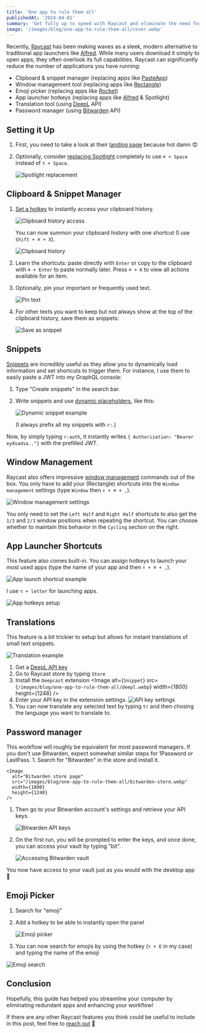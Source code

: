 ```yaml
---
title: 'One app to rule them all'
publishedAt: '2024-04-01'
summary: 'Get fully up to speed with Raycast and eliminate the need for separate tools like Paste and Rectangle and Rocket.'
image: '/images/blog/one-app-to-rule-them-all/cover.webp'
---
```


Recently, [Raycast](https://www.raycast.com/) has been making waves as a sleek, modern alternative to traditional app launchers like [Alfred](https://www.alfredapp.com/).
While many users download it simply to open apps, they often overlook its full capabilities.
Raycast can significantly reduce the number of applications you have running:

- Clipboard & snippet manager (replacing apps like [PasteApp](https://pasteapp.io/))
- Window management tool (replacing apps like [Rectangle](https://rectangleapp.com/))
- Emoji picker (replacing apps like [Rocket](https://matthewpalmer.net/rocket/))
- App launcher hotkeys (replacing apps like [Alfred](https://www.alfredapp.com/) & Spotlight)
- Translation tool (using [DeepL](https://www.deepl.com/) API)
- Password manager (using [Bitwarden](https://bitwarden.com/) API)

## Setting it Up

1. First, you need to take a look at their [landing page](https://www.raycast.com/) because hot damn 😍
1. Optionally, consider [replacing Spotlight](https://manual.raycast.com/hotkey) completely to use `⌘ + Space` instead of `⌥ + Space`.

   <Image
     alt="Spotlight replacement"
     src="/images/blog/one-app-to-rule-them-all/settings.webp"
     priority
     width={2300}
     height={1560}
   />

## Clipboard & Snippet Manager

1. [Set a hotkey](https://manual.raycast.com/command-aliases-and-hotkeys) to instantly access your clipboard history.

   <Image
     alt="Clipboard history access"
     src="/images/blog/one-app-to-rule-them-all/hotkey.webp"
     priority
     width={2300}
     height={1600}
   />

   You can now summon your clipboard history with one shortcut (I use `Shift + ⌘ + X`).

   <Image
     alt="Clipboard history"
     src="/images/blog/one-app-to-rule-them-all/clipboard-history.webp"
     priority
     width={1800}
     height={1248}
   />

1. Learn the shortcuts: paste directly with `Enter` or copy to the clipboard with `⌘ + Enter` to paste normally later. Press `⌘ + K` to view all actions available for an item.

1. Optionally, pin your important or frequently used text.

   <Image
     alt="Pin text"
     src="/images/blog/one-app-to-rule-them-all/pin.webp"
     priority
     width={1800}
     height={1248}
   />

1. For other texts you want to keep but not always show at the top of the clipboard history, save them as snippets:

   <Image
     alt="Save as snippet"
     src="/images/blog/one-app-to-rule-them-all/save-as-snippet.webp"
     width={1800}
     height={1248}
   />

## Snippets

[Snippets](https://manual.raycast.com/snippets) are incredibly useful as they allow you to dynamically load information and set shortcuts to trigger them.
For instance, I use them to easily paste a JWT into my GraphQL console:

1. Type "Create snippets" in the search bar.
1. Write snippets and use [dynamic placeholders](https://manual.raycast.com/dynamic-placeholders), like this:

   <Image
     alt="Dynamic snippet example"
     src="/images/blog/one-app-to-rule-them-all/snippet.webp"
     width={672}
     height={471}
   />

   (I always prefix all my snippets with `r:`.)

Now, by simply typing `r:auth`, it instantly writes `{ Authorization: "Bearer eydsadsa.."}` with the prefilled JWT.

## Window Management

Raycast also offers impressive [window management](https://manual.raycast.com/window-management) commands out of the box.
You only have to add your (Rectangle) shortcuts into the `Window management` settings (type `Window` then `⬆ + ⌘ + ,`).

<Image
  alt="Window management settings"
  src="/images/blog/one-app-to-rule-them-all/window-management.webp"
  width={2300}
  height={1600}
/>

You only need to set the `Left Half` and `Right Half` shortcuts to also get the `1/3` and `2/3` window positions when repeating the shortcut.
You can choose whether to maintain this behavior in the `Cycling` section on the right.

## App Launcher Shortcuts

This feature also comes built-in. You can assign hotkeys to launch your most used apps (type the name of your app and then `⬆ + ⌘ + ,`).

<Image
  alt="App launch shortcut example"
  src="/images/blog/one-app-to-rule-them-all/warp.webp"
  priority
  width={1724}
  height={359}
/>

I use `⌥ + letter` for launching apps.

<Image
  alt="App hotkeys setup"
  src="/images/blog/one-app-to-rule-them-all/hotkeys.webp"
  priority
  width={2300}
  height={1600}
/>

## Translations

This feature is a bit trickier to setup but allows for instant translations of small text snippets.

<Image
  alt="Translation example"
  src="/images/blog/one-app-to-rule-them-all/translate2.gif"
  priority
  width={1700}
  height={1700}
/>

1. Get a [DeepL API key](https://www.deepl.com/pro-api?cta=header-pro-api)
1. Go to Raycast store by typing `Store`
1. Install the `Deepcast` extension
   <Image
     alt={`Snippet`}
     src={`/images/blog/one-app-to-rule-them-all/deepl.webp`}
     width={1800}
     height={1248}
   />
1. Enter your API key in the extension settings.
   <Image
     alt="API key settings"
     src="/images/blog/one-app-to-rule-them-all/deepl-api-key.webp"
     width={2300}
     height={1600}
   />
1. You can now translate any selected text by typing `tr` and then chosing the language you want to translate to.

## Password manager

<Callout emoji="💡" type="info">
  This workflow will roughly be equivalent for most password managers. If you
  don't use Bitwarden, expect somewhat similar steps for 1Password or LastPass.
</Callout>
1. Search for "Bitwarden" in the store and install it.

    <Image
      alt="Bitwarden store page"
      src="/images/blog/one-app-to-rule-them-all/bitwarden-store.webp"
      width={1800}
      height={1248}
    />

1. Then go to your Bitwarden account's settings and retrieve your API keys.

   <Image
     alt="Bitwarden API keys"
     src="/images/blog/one-app-to-rule-them-all/bitwarden-keys.webp"
     priority
     width={2640}
     height={1994}
   />

1. On the first run, you will be prompted to enter the keys, and once done, you can access your vault by typing "bit".

   <Image
     alt="Accessing Bitwarden vault"
     src="/images/blog/one-app-to-rule-them-all/bitwarden-access.webp"
     width={1800}
     height={1248}
   />

You now have access to your vault just as you would with the desktop app 🥳

## Emoji Picker

1. Search for "emoji"
1. Add a hotkey to be able to instantly open the panel

   <Image
     alt="Emoji picker"
     src="/images/blog/one-app-to-rule-them-all/emojis-store.webp"
     width={2148}
     height={1448}
   />

1. You can now search for emojis by using the hotkey (`⌥ + E` in my case) and typing the name of the emoji

<Image
  alt="Emoji search"
  src="/images/blog/one-app-to-rule-them-all/emojis-open.webp"
  width={1808}
  height={1256}
/>

## Conclusion

Hopefully, this guide has helped you streamline your computer by eliminating redundant apps and enhancing your workflow!

If there are any other Raycast features you think could be useful to include in this post, feel free to [reach out](https://twitter.com/nathanbrachotte) 🤗
